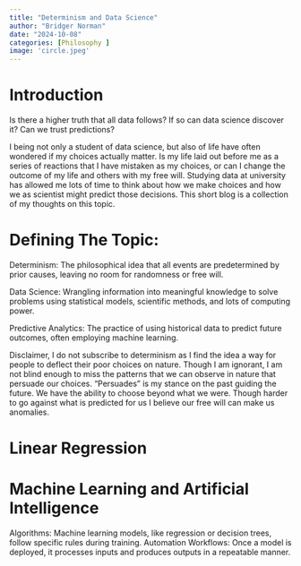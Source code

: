 ```yaml
---
title: "Determinism and Data Science"
author: "Bridger Norman"
date: "2024-10-08"
categories: [Philosophy ]
image: 'circle.jpeg'
---
```




<!-- ![](circle.jpeg) -->

# Introduction

Is there a higher truth that all data follows? If so can data science discover it? Can we trust predictions?

I being not only a student of data science, but also of life have often wondered if my choices actually matter. Is my life laid out before me as a series of reactions that I have mistaken as my choices, or can I change the outcome of my life and others with my free will. Studying data at university has allowed me lots of time to think about how we make choices and how we as scientist might predict those decisions. This short blog is a collection of my thoughts on this topic. 

# Defining The Topic:

Determinism: The philosophical idea that all events are predetermined by prior causes, leaving no room for randomness or free will.

Data Science: Wrangling information into meaningful knowledge to solve problems using statistical models, scientific methods, and lots of computing power. 

Predictive Analytics: The practice of using historical data to predict future outcomes, often employing machine learning.


Disclaimer, I do not subscribe to determinism as I find the idea a way for people to deflect their poor choices on nature. Though I am ignorant, I am not blind enough to miss the patterns that we can observe in nature that persuade our choices. "Persuades" is my stance on the past guiding the future. We have the ability to choose beyond what we were. Though harder to go against what is predicted for us I believe our free will can make us anomalies. 


# Linear Regression

# Machine Learning and Artificial Intelligence

Algorithms: Machine learning models, like regression or decision trees, follow specific rules during training.
Automation Workflows: Once a model is deployed, it processes inputs and produces outputs in a repeatable manner.